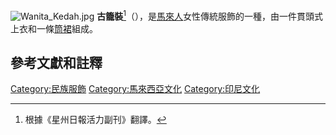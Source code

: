 {{expand|time=2016-01-29T04:37:48+00:00}}
{{unreferenced|time=2016-01-29T04:37:48+00:00}}
[[File:Wanita_Kedah.jpg|thumb]]
'''古籠裝'''<ref>根據《星州日報活力副刊》翻譯。</ref>（{{lang-ms|Baju kurung}}），是[[馬來人|馬來人]]女性傳統服飾的一種，由一件貫頭式上衣和一條[[筒裙|筒裙]]組成。

== 參考文獻和註釋 ==
{{reflist|2}}

{{服飾小作品}}

[[Category:民族服飾|Category:民族服飾]]
[[Category:馬來西亞文化|Category:馬來西亞文化]]
[[Category:印尼文化|Category:印尼文化]]